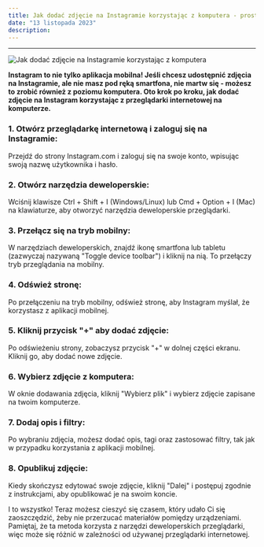 ```yaml
---
title: Jak dodać zdjęcie na Instagramie korzystając z komputera - prosty przewodnik
date: "13 listopada 2023"
description: 
---
```

---

![Jak dodać zdjęcie na Instagramie korzystając z komputera](/photos/jak-dodac-zdjecie-na-instagram-z-komputera.jpg)

**Instagram to nie tylko aplikacja mobilna! Jeśli chcesz udostępnić zdjęcia na Instagramie, ale nie masz pod ręką smartfona, nie martw się - możesz to zrobić również z poziomu komputera. Oto krok po kroku, jak dodać zdjęcie na Instagram korzystając z przeglądarki internetowej na komputerze.**

### 1. Otwórz przeglądarkę internetową i zaloguj się na Instagramie:

Przejdź do strony Instagram.com i zaloguj się na swoje konto, wpisując swoją nazwę użytkownika i hasło.

### 2. Otwórz narzędzia deweloperskie:

Wciśnij klawisze Ctrl + Shift + I (Windows/Linux) lub Cmd + Option + I (Mac) na klawiaturze, aby otworzyć narzędzia deweloperskie przeglądarki.

### 3. Przełącz się na tryb mobilny:

W narzędziach deweloperskich, znajdź ikonę smartfona lub tabletu (zazwyczaj nazywaną "Toggle device toolbar") i kliknij na nią. To przełączy tryb przeglądania na mobilny.

### 4. Odśwież stronę:

Po przełączeniu na tryb mobilny, odśwież stronę, aby Instagram myślał, że korzystasz z aplikacji mobilnej.

### 5. Kliknij przycisk "+" aby dodać zdjęcie:

Po odświeżeniu strony, zobaczysz przycisk "+" w dolnej części ekranu. Kliknij go, aby dodać nowe zdjęcie.

### 6. Wybierz zdjęcie z komputera:

W oknie dodawania zdjęcia, kliknij "Wybierz plik" i wybierz zdjęcie zapisane na twoim komputerze.

### 7. Dodaj opis i filtry:

Po wybraniu zdjęcia, możesz dodać opis, tagi oraz zastosować filtry, tak jak w przypadku korzystania z aplikacji mobilnej.

### 8. Opublikuj zdjęcie:

Kiedy skończysz edytować swoje zdjęcie, kliknij "Dalej" i postępuj zgodnie z instrukcjami, aby opublikować je na swoim koncie.

I to wszystko! Teraz możesz cieszyć się czasem, który udało Ci się zaoszczędzić, żeby nie przerzucać materiałów pomiędzy urządzeniami. Pamiętaj, że ta metoda korzysta z narzędzi deweloperskich przeglądarki, więc może się różnić w zależności od używanej przeglądarki internetowej.